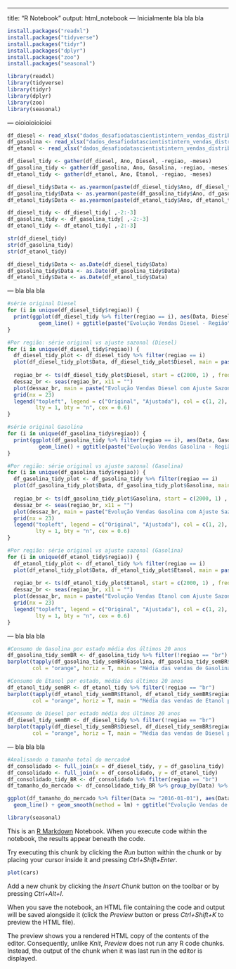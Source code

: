 ------------------------------------------------------------------------

title: "R Notebook" output: html_notebook --- Inicialmente bla bla bla

```{r}
install.packages("readxl")
install.packages("tidyverse")
install.packages("tidyr")
install.packages("dplyr")
install.packages("zoo")
install.packages("seasonal")

library(readxl)
library(tidyverse)
library(tidyr)
library(dplyr)
library(zoo)
library(seasonal)
```

--- oioioioioioioi

```{r}
df_diesel <- read_xlsx("dados_desafiodatascientistintern_vendas_distribuidoras_anp.xlsx")
df_gasolina <- read_xlsx("dados_desafiodatascientistintern_vendas_distribuidoras_anp.xlsx", sheet = "gasolina")
df_etanol <- read_xlsx("dados_desafiodatascientistintern_vendas_distribuidoras_anp.xlsx", sheet = "etanol")

df_diesel_tidy <- gather(df_diesel, Ano, Diesel, -regiao, -meses)
df_gasolina_tidy <- gather(df_gasolina, Ano, Gasolina, -regiao, -meses)
df_etanol_tidy <- gather(df_etanol, Ano, Etanol, -regiao, -meses)

df_diesel_tidy$Data <- as.yearmon(paste(df_diesel_tidy$Ano, df_diesel_tidy$meses), "%Y %m")
df_gasolina_tidy$Data <- as.yearmon(paste(df_gasolina_tidy$Ano, df_gasolina_tidy$meses), "%Y %m")
df_etanol_tidy$Data <- as.yearmon(paste(df_etanol_tidy$Ano, df_etanol_tidy$meses), "%Y %m")

df_diesel_tidy <- df_diesel_tidy[ ,-2:-3]
df_gasolina_tidy <- df_gasolina_tidy[ ,-2:-3]
df_etanol_tidy <- df_etanol_tidy[ ,-2:-3]

str(df_diesel_tidy)
str(df_gasolina_tidy)
str(df_etanol_tidy)

df_diesel_tidy$Data <- as.Date(df_diesel_tidy$Data)
df_gasolina_tidy$Data <- as.Date(df_gasolina_tidy$Data)
df_etanol_tidy$Data <- as.Date(df_etanol_tidy$Data)

```

--- bla bla bla

```{r}
#série original Diesel
for (i in unique(df_diesel_tidy$regiao)) {
  print(ggplot(df_diesel_tidy %>% filter(regiao == i), aes(Data, Diesel)) + 
          geom_line() + ggtitle(paste("Evolução Vendas Diesel - Região", i, sep = " ")) + theme(plot.title = element_text(hjust = 0.5)))
}

#Por região: série original vs ajuste sazonal (Diesel)
for (i in unique(df_diesel_tidy$regiao)) {
  df_diesel_tidy_plot <- df_diesel_tidy %>% filter(regiao == i)
  plot(df_diesel_tidy_plot$Data, df_diesel_tidy_plot$Diesel, main = paste("Evolução Vendas Diesel - Região", i, sep = " "))
  
  regiao_br <- ts(df_diesel_tidy_plot$Diesel, start = c(2000, 1) , frequency = 12) 
  dessaz_br <- seas(regiao_br, x11 = "")
  plot(dessaz_br, main = paste("Evolução Vendas Diesel com Ajuste Sazonal - Região", i, sep = " "))
  grid(nx = 23)
  legend("topleft", legend = c("Original", "Ajustada"), col = c(1, 2), lwd = c(1, 2), 
         lty = 1, bty = "n", cex = 0.6)
}

#série original Gasolina
for (i in unique(df_gasolina_tidy$regiao)) {
  print(ggplot(df_gasolina_tidy %>% filter(regiao == i), aes(Data, Gasolina)) + 
          geom_line() + ggtitle(paste("Evolução Vendas Gasolina - Região", i, sep = " ")) + theme(plot.title = element_text(hjust = 0.5)))
}

#Por região: série original vs ajuste sazonal (Gasolina)
for (i in unique(df_gasolina_tidy$regiao)) {
  df_gasolina_tidy_plot <- df_gasolina_tidy %>% filter(regiao == i)
  plot(df_gasolina_tidy_plot$Data, df_gasolina_tidy_plot$Gasolina, main = paste("Evolução Vendas Gasolina - Região", i, sep = " "))
  
  regiao_br <- ts(df_gasolina_tidy_plot$Gasolina, start = c(2000, 1) , frequency = 12) 
  dessaz_br <- seas(regiao_br, x11 = "")
  plot(dessaz_br, main = paste("Evolução Vendas Gasolina com Ajuste Sazonal - Região", i, sep = " "))
  grid(nx = 23)
  legend("topleft", legend = c("Original", "Ajustada"), col = c(1, 2), lwd = c(1, 2), 
         lty = 1, bty = "n", cex = 0.6)
}

#Por região: série original vs ajuste sazonal (Gasolina)
for (i in unique(df_etanol_tidy$regiao)) {
  df_etanol_tidy_plot <- df_etanol_tidy %>% filter(regiao == i)
  plot(df_etanol_tidy_plot$Data, df_etanol_tidy_plot$Etanol, main = paste("Evolução Vendas Etanol - Região", i, sep = " "))
  
  regiao_br <- ts(df_etanol_tidy_plot$Etanol, start = c(2000, 1) , frequency = 12) 
  dessaz_br <- seas(regiao_br, x11 = "")
  plot(dessaz_br, main = paste("Evolução Vendas Etanol com Ajuste Sazonal - Região", i, sep = " "))
  grid(nx = 23)
  legend("topleft", legend = c("Original", "Ajustada"), col = c(1, 2), lwd = c(1, 2), 
         lty = 1, bty = "n", cex = 0.6)
}

```

--- bla bla bla

```{r}
#Consumo de Gasolina por estado média dos últimos 20 anos
df_gasolina_tidy_semBR <- df_gasolina_tidy %>% filter(!regiao == "br")
barplot(tapply(df_gasolina_tidy_semBR$Gasolina, df_gasolina_tidy_semBR$regiao, mean),
        col = "orange", horiz = T, main = "Média das vendas de Gasolina por estado 2000 - 2020")

#Consumo de Etanol por estado, média dos últimos 20 anos
df_etanol_tidy_semBR <- df_etanol_tidy %>% filter(!regiao == "br")
barplot(tapply(df_etanol_tidy_semBR$Etanol, df_etanol_tidy_semBR$regiao, mean),
        col = "orange", horiz = T, main = "Média das vendas de Etanol por estado 2000 - 2020")
        
#Consumo de Diesel por estado média dos últimos 20 anos
df_diesel_tidy_semBR <- df_diesel_tidy %>% filter(!regiao == "br")
barplot(tapply(df_diesel_tidy_semBR$Diesel, df_diesel_tidy_semBR$regiao, mean),
        col = "orange", horiz = T, main = "Média das vendas de Diesel por estado 2000 - 2020")

```

--- bla bla bla

```{r}
#Analisando o tamanho total do mercado# 
df_consolidado <- full_join(x = df_diesel_tidy, y = df_gasolina_tidy)
df_consolidado <- full_join(x = df_consolidado, y = df_etanol_tidy)
df_consolidado_tidy_BR <- df_consolidado %>% filter(regiao == "br")
df_tamanho_do_mercado <- df_consolidado_tidy_BR %>% group_by(Data) %>% summarise(Combustivel_Agregados=sum(Diesel, Gasolina, Etanol))

ggplot(df_tamanho_do_mercado %>% filter(Data >= "2016-01-01"), aes(Data, Combustivel_Agregados)) + 
  geom_line() + geom_smooth(method = lm) + ggtitle("Evolução Vendas de Combustíveis Total") + theme(plot.title = element_text(hjust = 0.5))

```

```{r}
library(seasonal)
```

This is an [R Markdown](http://rmarkdown.rstudio.com) Notebook. When you execute code within the notebook, the results appear beneath the code.

Try executing this chunk by clicking the *Run* button within the chunk or by placing your cursor inside it and pressing *Ctrl+Shift+Enter*.

```{r}
plot(cars)
```

Add a new chunk by clicking the *Insert Chunk* button on the toolbar or by pressing *Ctrl+Alt+I*.

When you save the notebook, an HTML file containing the code and output will be saved alongside it (click the *Preview* button or press *Ctrl+Shift+K* to preview the HTML file).

The preview shows you a rendered HTML copy of the contents of the editor. Consequently, unlike *Knit*, *Preview* does not run any R code chunks. Instead, the output of the chunk when it was last run in the editor is displayed.
